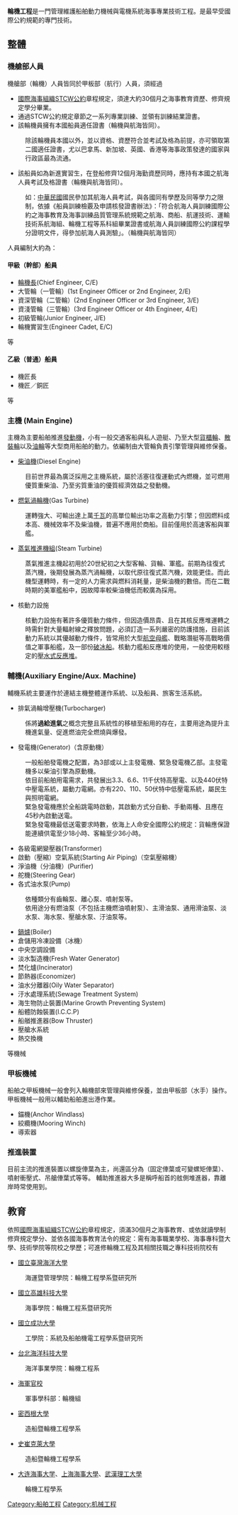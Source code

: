 {{Multiple issues|
{{Expert needed|subject=海事|subject2=机械工程|time=2022-04-21T00:50:12+00:00}}
{{Disputed|time=2022-04-21T00:50:12+00:00}}
{{Globalize|time=2022-04-21T00:50:12+00:00}}
{{Original research|time=2022-04-21T00:50:12+00:00}}
{{Unreferenced|time=2022-04-21T00:50:12+00:00}}
}}
'''輪機工程'''是一門管理維護船舶動力機械與電機系統海事專業技術工程。是最早受國際公約規範的專門技術。
==整體==
===機艙部人員===
機艙部（輪機）人員皆同於甲板部（航行）人員，須經過
*[[國際海事組織|國際海事組織]][[航海人員訓練、發證及航行當值標準國際公約|STCW公約]]章程規定，須達大約30個月之海事教育資歷、修齊規定學分畢業。
*通過STCW公約規定章節之一系列專業訓練、並領有訓練結業證書。
*該輪機員擁有本國船員適任證書（輪機與航海皆同）。
:除該輪機員本國以外，並以資格、資歷符合並考試及格為前提，亦可領取第二國適任證書，尤以巴拿馬、新加坡、英國、香港等海事政策發達的國家與行政區最為流通。
*該船員如為新進實習生，在登船修齊12個月海勤資歷同時，應持有本國之航海人員考試及格證書（輪機與航海皆同）。
:如：[[中華民國|中華民國]]國民參加其航海人員考試，與各國同有學歷及同等學力之限制，依據《船員訓練檢覈及申請核發證書辦法》：「符合航海人員訓練國際公約之海事教育及海事訓練品質管理系統規範之航海、商船、航運技術、運輸技術系航海組、輪機工程等系科組畢業證書或航海人員訓練國際公約課程學分證明文件，得參加航海人員測驗」。（輪機與航海皆同）


人員編制大約為：
====甲級（幹部）船員====
*[[輪機長|輪機長]](Chief Engineer, C/E)
*大管輪（一管輪）(1st Engineer Officer or 2nd Engineer, 2/E)
*資深管輪（二管輪）(2nd Engineer Officer or 3rd Engineer, 3/E)
*資淺管輪（三管輪）(3rd Engineer Officer or 4th Engineer, 4/E)
*初級管輪(Junior Engineer, J/E)
*輪機實習生(Engineer Cadet, E/C)
等

====乙級（普通）船員====
*機匠長
*機匠／銅匠
等

===主機 (Main Engine)===
主機為主要船舶推進[[發動機|發動機]]，小有一般交通客船與私人遊艇、乃至大型[[貨櫃輪|貨櫃輪]]、[[散裝輪|散裝輪]]以及[[油輪|油輪]]等大型商用船舶的動力。依編制由大管輪負責引擎管理與維修保養。
*[[柴油機|柴油機]](Diesel Engine)
:目前世界最為廣泛採用之主機系統，屬於活塞往復運動式內燃機，並可燃用優質重柴油、乃至劣質重油的優質經濟效益之發動機。
*[[燃氣渦輪機|燃氣渦輪機]](Gas Turbine)
:運轉強大、可輸出達上萬[[千瓦|千瓦]]的高單位輸出功率之高動力引擎；但因燃料成本高、機械效率不及柴油機，普遍不應用於商船。目前僅用於高速客船與軍艦。
*[[蒸汽渦輪發動機|蒸氣推進機組]](Steam Turbine)
:蒸氣推進主機起初用於20世紀初之大型客輪、貨輪、軍艦。前期為往復式蒸汽機，後期發展為蒸汽渦輪機，以取代原往復式蒸汽機，效能更佳。而此機型運轉時，有一定的人力需求與燃料消耗量，是柴油機的數倍。而在二戰時期的美軍艦船中，因故障率較柴油機低而較廣為採用。
*核動力設施
:核動力設施有著許多優質動力條件，但因造價昂貴、且在其核反應堆運轉之時需針對大量輻射線之釋放問題，必須訂造一系列嚴密的防護措施，目前該動力系統以其優越動力條件，皆常用於大型[[航空母艦|航空母艦]]、戰略潛艇等高戰略價值之軍事船艦，及一部份[[破冰船|破冰船]]。核動力艦船反應堆的使用，一般使用較穩定的[[壓水式反應堆|壓水式反應堆]]。

===輔機(Auxiliary Engine/Aux. Machine)===
輔機系統主要運作於連結主機整體運作系統、以及船員、旅客生活系統。
*排氣渦輪增壓機(Turbocharger)
:係將'''過給進氣'''之概念完整且系統性的移植至船用的存在，主要用途為提升主機進氣量、促進燃油完全燃燒與爆發。
*發電機(Generator)（含原動機）
:一般船舶發電機之配置，為3部或以上主發電機、緊急發電機乙部。主發電機多以柴油引擎為原動機。
:依目前船舶用電需求，共發展出3.3、6.6、11千伏特高壓電、以及440伏特中壓電系統，屬動力電網。亦有220、110、50伏特中低壓電系統，屬民生與照明電網。
:緊急發電機應於全船跳電時啟動，其啟動方式分自動、手動兩種、且應在45秒內啟動送電。
:緊急發電機最低送電要求時數，依海上人命安全國際公約規定：貨輪應保證能連續供電至少18小時、客輪至少36小時。
*各級電網變壓器(Transformer)
*啟動（壓縮）空氣系統(Starting Air Piping)（空氣壓縮機）
*淨油機（分油機）(Purifier)
*舵機(Steering Gear)
*各式油水泵(Pump)
:依種類分有齒輪泵、離心泵、噴射泵等。
:依用途分有燃油泵（不包括主機燃油噴射泵）、主滑油泵、通用滑油泵、淡水泵、海水泵、壓艙水泵、汙油泵等。
* [[鍋爐|鍋爐]](Boiler)
*倉儲用冷凍設備（冰機）
*中央空調設備
*淡水製造機(Fresh Water Generator)
*焚化爐(Incinerator)
*節熱器(Economizer)
*油水分離器(Oily Water Separator)
*汙水處理系統(Sewage Treatment System)
*海生物防止裝置(Marine Growth Preventing System)
*船體防蝕裝置(I.C.C.P)
*船艏推進器(Bow Thruster)
*壓艙水系統
*熱交換機
等機械

===甲板機械===
船舶之甲板機械一般會列入輪機部來管理與維修保養，並由甲板部（水手）操作。甲板機械一般用以輔助船舶進出港作業。
*錨機(Anchor Windlass)
*絞纜機(Mooring Winch)
*導索器

===推進裝置===
目前主流的推進裝置以螺旋俥葉為主，尚還區分為（固定俥葉或可變螺矩俥葉）、噴射衝壓式、吊艙俥葉式等等。
輔助推進器大多是稱呼船首的舷側堆進器，靠離岸時常使用到。
==教育==
依照[[國際海事組織|國際海事組織]][[航海人員訓練、發證及航行當值標準國際公約|STCW公約]]章程規定，須滿30個月之海事教育、或依就讀學制修齊規定學分、並依各國海事教育法令的規定：需有海事職業學校、海事專科暨大學、技術學院等院校之學歷；可進修輪機工程及其相關技職之專科技術院校有
*{{ROCTW}}[[國立臺灣海洋大學|國立臺灣海洋大學]]
:海運暨管理學院：輪機工程學系暨研究所
*{{ROCTW}}[[國立高雄科技大學|國立高雄科技大學]]
:海事學院：輪機工程系暨研究所
*{{ROCTW}}[[國立成功大學|國立成功大學]]
:工學院：系統及船舶機電工程學系暨研究所
*{{ROCTW}}[[台北海洋科技大學|台北海洋科技大學]]
:海洋事業學院：輪機工程系
*{{ROC}}[[中華民國海軍軍官學校|海軍官校]]
:軍事學科部：輪機組
*{{USA}}[[密西根大學|密西根大學]]
:造船暨輪機工程學系
*{{UK}}[[史崔克萊大學|史崔克萊大學]]
:造船暨輪機工程學系
*{{PRC}}[[大连海事大学|大连海事大学]]、[[上海海事大學|上海海事大學]]、[[武漢理工大學|武漢理工大學]]
:輪機工程學系

[[Category:船舶工程|Category:船舶工程]]
[[Category:机械工程|Category:机械工程]]